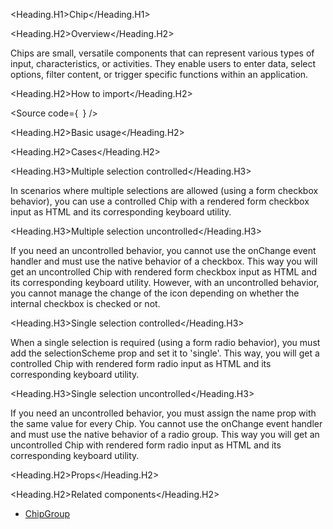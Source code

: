 

<Meta of={Stories} />

<Heading.H1>Chip</Heading.H1>

<Heading.H2>Overview</Heading.H2>

Chips are small, versatile components that can represent various types of input, characteristics, or activities.
They enable users to enter data, select options, filter content, or trigger specific functions within an application.

<Heading.H2>How to import</Heading.H2>

<Source
  code={`
`}
/>

<Heading.H2>Basic usage</Heading.H2>

<Canvas of={Stories.Base} />

<Heading.H2>Cases</Heading.H2>

<Heading.H3>Multiple selection controlled</Heading.H3>

In scenarios where multiple selections are allowed (using a form checkbox behavior), you can use a controlled Chip with a rendered form checkbox input as HTML and its corresponding keyboard utility.

<Canvas of={CaseStories.MultipleControlled} />

<Heading.H3>Multiple selection uncontrolled</Heading.H3>

If you need an uncontrolled behavior, you cannot use the onChange event handler and must use the native behavior of a checkbox.
This way you will get an uncontrolled Chip with rendered form checkbox input as HTML and its corresponding keyboard utility.
However, with an uncontrolled behavior, you cannot manage the change of the icon depending on whether the internal checkbox is checked or not.

<Canvas of={CaseStories.MultipleUncontrolled} />

<Heading.H3>Single selection controlled</Heading.H3>

When a single selection is required (using a form radio behavior), you must add the selectionScheme prop and set it to 'single'.
This way, you will get a controlled Chip with rendered form radio input as HTML and its corresponding keyboard utility.

<Canvas of={CaseStories.SingleControlled} />

<Heading.H3>Single selection uncontrolled</Heading.H3>

If you need an uncontrolled behavior, you must assign the name prop with the same value for every Chip.
You cannot use the onChange event handler and must use the native behavior of a radio group.
This way you will get an uncontrolled Chip with rendered form radio input as HTML and its corresponding keyboard utility.

<Canvas of={CaseStories.SingleUncontrolled} />

<Heading.H2>Props</Heading.H2>

<ArgTypes of={Stories} />

<Heading.H2>Related components</Heading.H2>

- [ChipGroup](?path=/story/components-core-form-chipgroup--base)
